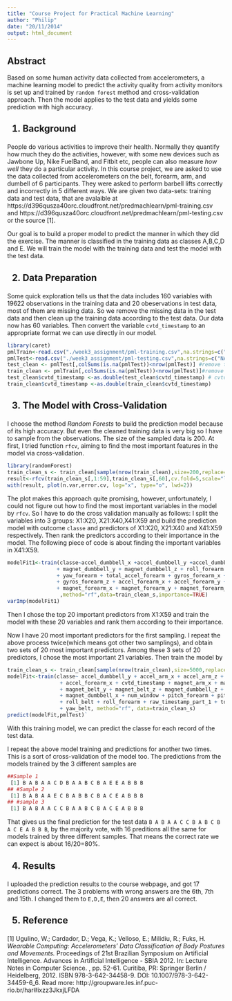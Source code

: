 ```yaml
---
title: "Course Project for Practical Machine Learning"
author: "Philip"
date: "20/11/2014"
output: html_document
---
```

<h2>Abstract</h2> Based on some human activity data collected from accelerometers, a machine learning model to predict the activity quality from activity monitors is set up and trained by `random forest` method and cross-validation approach. Then the model applies to the test data and yields some prediction with high accuracy.

<h2>1. Background</h2>

People do various activities to improve their health. Normally they quantify how much they do the activities, however, with some new devices such as Jawbone Up, Nike FuelBand, and Fitbit etc, people can also measure *how well* they do a particular activity. In this course project, we are asked to use the data collected from accelerometers on the belt, forearm, arm, and dumbell of 6 participants. They were asked to perform barbell lifts correctly and incorrectly in 5 different ways. We are given two data-sets: training data and test data, that are avalaible at
https://d396qusza40orc.cloudfront.net/predmachlearn/pml-training.csv
and 
https://d396qusza40orc.cloudfront.net/predmachlearn/pml-testing.csv
or the source [1].

Our goal is to build a proper model to predict the manner in which they did the exercise. The manner is classified in the training data as classes A,B,C,D and E. We will train the model with the training data and test the model with the test data.

<h2>2. Data Preparation</h2>

Some quick exploration tells us that the data includes 160 variables with 19622 observations in the training data and 20 obeservations in test data, most of them are missing data. So we remove the missing data in the test data and then clean up the training data according to the test data. Our data now has 60 variables. Then convert the variable `cvtd_timestamp` to an appropriate format we can use directly in our model.
```r
library(caret)
pmlTrain<-read.csv("./week3_assignment/pml-training.csv",na.strings=c("NA","na","#DIV/0!"))
pmlTest<-read.csv("./week3_assignment/pml-testing.csv",na.strings=c("NA","na","#DIV/0!"))
test_clean <- pmlTest[,colSums(is.na(pmlTest))<nrow(pmlTest)] #remove the NAs in the test dataset
train_clean <- pmlTrain[,colSums(is.na(pmlTest))<nrow(pmlTest)]#remove the irrela info in the training dataset
test_clean$cvtd_timestamp <-as.double(test_clean$cvtd_timestamp) # cvtd_timestamp converted 
train_clean$cvtd_timestamp <-as.double(train_clean$cvtd_timestamp)
```

<h2>3. The Model with Cross-Validation</h2>

I choose the method *Random Forests* to build the prediction model because of its high accuracy. But even the cleaned training data is very big so I have to sample from the observations. The size of the sampled data is 200. At first, I tried function `rfcv`, aiming to find the most important features in the model via cross-validation.
```r
library(randomForest)
train_clean_s <- train_clean[sample(nrow(train_clean),size=200,replace=FALSE),] # randomly choose some observations
result<-rfcv(train_clean_s[,1:59],train_clean_s[,60],cv.fold=5,scale="log",step=0.5)
with(result, plot(n.var,error.cv, log="x", type="o", lwd=2))
```

The plot makes this approach quite promising, however, unfortunately, I could not figure out how to find the most important variables in the model by `rfcv`. So I have to do the cross validation manually as follows: I split the variables into 3 groups: X1:X20, X21:X40,X41:X59 and build the prediction model with outcome `classe`  and predictors of X1:X20, X21:X40 and X41:X59 respectively. Then rank the predictors according to their importance in the model. The following piece of code is about finding the important variables in X41:X59.
```r
modelFit1<-train(classe~accel_dumbbell_x +accel_dumbbell_y +accel_dumbbell_z+ magnet_dumbbell_x 
                + magnet_dumbbell_y + magnet_dumbbell_z + roll_forearm + pitch_forearm 
                + yaw_forearm + total_accel_forearm + gyros_forearm_x + gyros_forearm_y
                + gyros_forearm_z + accel_forearm_x + accel_forearm_y + accel_forearm_z 
                + magnet_forearm_x + magnet_forearm_y + magnet_forearm_z   
                 ,method="rf",data=train_clean_s,importance=TRUE)
varImp(modelFit1)
```
Then I chose the top 20 important predictors from X1:X59 and train the model with these 20 variables and rank them according to their importance.


Now I have 20 most important predictors for the first sampling. I repeat the above process twice(which means got other two samplings), and obtain two sets of 20 most important predictors. Among these 3 sets of 20 predictors, I chose the most important 21 variables. Then train the model by
```r
train_clean_s <- train_clean[sample(nrow(train_clean),size=5000,replace=FALSE),] # randomly choose some observations
modelFit<-train(classe~ accel_dumbbell_y + accel_arm_x + accel_arm_z + accel_belt_z 
                 + accel_forearm_x + cvtd_timestamp + magnet_arm_x + magnet_arm_y 
                 + magnet_belt_y + magnet_belt_z + magnet_dumbbell_z + magnet_dumbbell_y
                 + magnet_dumbbell_x + num_window + pitch_forearm + pitch_belt
                 + roll_belt + roll_forearm + raw_timestamp_part_1 + total_accel_arm
                 + yaw_belt, method="rf", data=train_clean_s)
predict(modelFit,pmlTest)`
```

With this training model, we can predict the classe for each record of the test data.


I repeat the above model training and predictions for another two times. This is a sort of cross-validation of the model too. The predictions from the models trained by the 3 different samples are 
```r
##Sample 1
 [1] B A B A A C D B A A B C B A E E A B B B
## #Sample 2
 [1] B A B A A E C B A B B C B A C E A B B B
## #sample 3
 [1] B A B A A C C B A A B C B A C E A B B B
```
That gives us the final prediction for the test data `B A B A A C C B A B C B A C E A B B B`, by the majority vote, with 16 preditions all the same for models trained by three different samples. That means the correct rate we can expect is about 16/20=80%.

<h2>4. Results</h2>

I uploaded the prediction results to the course webpage, and got 17 predictions correct. The 3 problems with wrong answers are the 6th, 7th and 15th. I changed them to `E,D,E`, then 20 answers are all correct.



<h2>5. Reference</h2>

[1] Ugulino, W.; Cardador, D.; Vega, K.; Velloso, E.; Milidiu, R.; Fuks, H.  *Wearable Computing: Accelerometers' Data Classification of Body Postures and Movements.* Proceedings of 21st Brazilian Symposium on Artificial Intelligence. Advances in Artificial Intelligence - SBIA 2012. In: Lecture Notes in Computer Science. , pp. 52-61. Curitiba, PR: Springer Berlin / Heidelberg, 2012. ISBN 978-3-642-34458-9. DOI: 10.1007/978-3-642-34459-6_6.  Read more: http://groupware.les.inf.puc-rio.br/har#ixzz3JkxjLFDA

